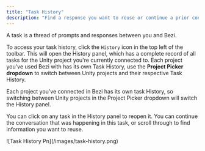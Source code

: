 ```yaml
---
title: "Task History"
description: "Find a response you want to reuse or continue a prior conversation"
---
```


A task is a thread of prompts and responses between you and Bezi.

To access your task history, click the `History` icon in the top left of the toolbar. This will open the History panel, which has a complete record of all tasks for the Unity project you're currently connected to. Each project you’ve used Bezi with has its own Task History, use the **Project Picker dropdown** to switch between Unity projects and their respective Task History.

 Each project you’ve connected in Bezi has its own task History, so switching between Unity projects in the Project Picker dropdown will switch the History panel.

You can click on any task in the History panel to reopen it. You can continue the conversation that was happening in this task, or scroll through to find information you want to reuse.

<Frame>
  ![Task History Pn](/images/task-history.png)
</Frame>